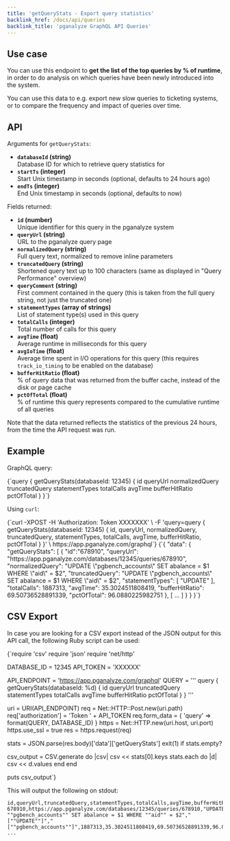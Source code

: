 ```yaml
---
title: 'getQueryStats - Export query statistics'
backlink_href: /docs/api/queries
backlink_title: 'pganalyze GraphQL API Queries'
---
```


## Use case

You can use this endpoint to **get the list of the top queries by % of runtime**, in order to do analysis on which
queries have been newly introduced into the system.

You can use this data to e.g. export new slow queries to ticketing systems, or to
compare the frequency and impact of queries over time.

## API

Arguments for `getQueryStats`:

* **`databaseId` (string)**<br/>Database ID for which to retrieve query statistics for
* **`startTs` (integer)**<br/>Start Unix timestamp in seconds (optional, defaults to 24 hours ago)
* **`endTs` (integer)**<br/>End Unix timestamp in seconds (optional, defaults to now)

Fields returned:

* **`id` (number)**<br/>Unique identifier for this query in the pganalyze system
* **`queryUrl` (string)**<br/>URL to the pganalyze query page
* **`normalizedQuery` (string)**<br/>Full query text, normalized to remove inline parameters
* **`truncatedQuery` (string)**<br/>Shortened query text up to 100 characters (same as displayed in "Query Performance" overview)
* **`queryComment` (string)**<br/>First comment contained in the query (this is taken from the full query string, not just the truncated one)
* **`statementTypes` (array of strings)**<br/>List of statement type(s) used in this query
* **`totalCalls` (integer)**<br/>Total number of calls for this query
* **`avgTime` (float)**<br/>Average runtime in milliseconds for this query
* **`avgIoTime` (float)**<br/>Average time spent in I/O operations for this query (this requires `track_io_timing` to be enabled on the database)
* **`bufferHitRatio` (float)**<br/>% of query data that was returned from the buffer cache, instead of the disk or page cache
* **`pctOfTotal` (float)**<br/>% of runtime this query represents compared to the cumulative runtime of all queries

Note that the data returned reflects the statistics of the previous 24 hours, from the time the API request was run.

## Example

GraphQL query:

<CodeBlock language="graphql">
{`query {
  getQueryStats(databaseId: 12345) {
    id
    queryUrl
    normalizedQuery
    truncatedQuery
    statementTypes
    totalCalls
    avgTime
    bufferHitRatio
    pctOfTotal
  }
}`}
</CodeBlock>

Using `curl`:

<CodeBlock language="bash">
{`curl -XPOST -H 'Authorization: Token XXXXXXX' \
  -F 'query=query { getQueryStats(databaseId: 12345) { id, queryUrl, normalizedQuery, truncatedQuery, statementTypes, totalCalls, avgTime, bufferHitRatio, pctOfTotal } }' \
  https://app.pganalyze.com/graphql`}
</CodeBlock>

<CodeBlock language="json">
{`{
  "data": {
    "getQueryStats": [
      {
        "id":"678910",
        "queryUrl": "https://app.pganalyze.com/databases/12345/queries/678910",
        "normalizedQuery": "UPDATE \"pgbench_accounts\" SET abalance = $1 WHERE \"aid\" = $2",
        "truncatedQuery": "UPDATE \"pgbench_accounts\" SET abalance = $1 WHERE \"aid\" = $2",
        "statementTypes": [
          "UPDATE"
        ],
        "totalCalls": 1887313,
        "avgTime": 35.3024511808419,
        "bufferHitRatio": 69.50736528891339,
        "pctOfTotal": 96.0880225982751
      },
      [ ... ]
    }
  }
}`}
</CodeBlock>

## CSV Export

In case you are looking for a CSV export instead of the JSON output for this API call, the following Ruby script can be used:

<CodeBlock language="ruby">
{`require 'csv'
require 'json'
require 'net/http'
 
DATABASE_ID = 12345
API_TOKEN = 'XXXXXX'
 
API_ENDPOINT = 'https://app.pganalyze.com/graphql'
QUERY = '''
query {
  getQueryStats(databaseId: %d) {
    id
    queryUrl
    truncatedQuery
    statementTypes
    totalCalls
    avgTime
    bufferHitRatio
    pctOfTotal
  }
}
'''
 
uri = URI(API_ENDPOINT)
req = Net::HTTP::Post.new(uri.path)
req['authorization'] = 'Token ' + API_TOKEN
req.form_data = { 'query' => format(QUERY, DATABASE_ID) }
https = Net::HTTP.new(uri.host, uri.port)
https.use_ssl = true
res = https.request(req)
 
stats = JSON.parse(res.body)['data']['getQueryStats']
exit(1) if stats.empty?
 
csv_output = CSV.generate do |csv|
  csv << stats[0].keys
  stats.each do |d|
    csv << d.values
  end
end
 
puts csv_output`}
</CodeBlock>

This will output the following on stdout:

```
id,queryUrl,truncatedQuery,statementTypes,totalCalls,avgTime,bufferHitRatio,pctOfTotal
678910,https://app.pganalyze.com/databases/12345/queries/678910,"UPDATE ""pgbench_accounts"" SET abalance = $1 WHERE ""aid"" = $2","[""UPDATE""]","[""pgbench_accounts""]",1887313,35.3024511808419,69.50736528891339,96.0880225982751
...
```
